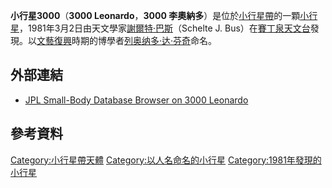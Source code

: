 {{Unreferenced|time=2020-06-21T00:24:00+00:00}}
{{noteTA
|1 = zh-cn:列奥纳多; zh-tw:李奧納多; zh-hk:李安納度;
|2 = zh-cn:达·芬奇; zh-tw:達文西; zh-hk:達文西;
}}
{{Infobox planet 
| minorplanet = yes 
| width = 25em 
| bgcolour = #FFFFC0 
| apsis = 
| name = Leonardo
| symbol = 
| image = 
| caption = 
| discovery = yes 
| discovery_ref = 
| discoverer = [[謝爾特·巴斯|謝爾特·巴斯]]
| discovery_site = [[賽丁泉天文台|賽丁泉天文台]]
| discovered = 1981年3月2日
| designations = yes
| mp_name = 3000
| alt_names = 1981 EG19
| named_after = [[列奥纳多·达·芬奇|列奥纳多·达·芬奇]]
| mp_category = 
| orbit_ref = 
| epoch = May 14, 2008
| aphelion = 2.7758108
| perihelion = 1.9264256
| semimajor = 
| eccentricity = 0.1806343
| period = 1316.7706507
| avg_speed = 
| inclination = 2.74843
| asc_node = 201.04373
| mean_anomaly = 345.40402
| arg_peri = 173.22666
| satellites = 
| physical_characteristics = yes 
| dimensions = 
| mass = 
| density = 
| surface_grav = 
| escape_velocity = 
| sidereal_day = 
| axial_tilt = 
| pole_ecliptic_lat = 
| pole_ecliptic_lon = 
| albedo = 
| temperatures= 
| temp_name1 = 
| mean_temp_1 = 
| max_temp_1 = 
| temp_name2 = 
| max_temp_2 = 
| spectral_type = 
| abs_magnitude = 13.0
}}
'''小行星3000'''（'''3000 Leonardo'''，'''3000 李奧納多'''）是位於[[小行星帶|小行星帶]]的一顆[[小行星|小行星]]，1981年3月2日由天文學家[[謝爾特·巴斯|謝爾特·巴斯]]（Schelte J. Bus）在[[賽丁泉天文台|賽丁泉天文台]]發現。以[[文藝復興|文藝復興]]時期的博學者[[列奥纳多·达·芬奇|列奥纳多·达·芬奇]]命名。

== 外部連結 ==
*[http://ssd.jpl.nasa.gov/sbdb.cgi?sstr=3000+Leonardo JPL Small-Body Database Browser on 3000 Leonardo] {{Wayback|url=http://ssd.jpl.nasa.gov/sbdb.cgi?sstr=3000+Leonardo |date=20120307185826 }}

== 參考資料 ==
{{Reflist}}

{{Minor Planet Number|[[小行星2999|2999 Dante]]|[[小行星3001|3001 Michelangelo]]}}
{{小天體}}
{{小行星小作品}}

{{DEFAULTSORT:Leonardo}}
[[Category:小行星帶天體|Category:小行星帶天體]]
[[Category:以人名命名的小行星|Category:以人名命名的小行星]]
[[Category:1981年發現的小行星|Category:1981年發現的小行星]]